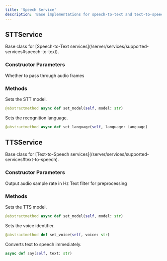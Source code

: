 ```yaml
---
title: 'Speech Service'
description: 'Base implementations for speech-to-text and text-to-speech services'
---
```


## STTService

<ResponseField name="STTService" type="base class">
  Base class for [Speech-to-Text
  services](/server/services/supported-services#speech-to-text).
</ResponseField>

### Constructor Parameters

<ParamField path="audio_passthrough" type="bool" default="False">
  Whether to pass through audio frames
</ParamField>

### Methods

<ResponseField name="set_model" type="async method">
  Sets the STT model.

```python
@abstractmethod async def set_model(self, model: str)
```

</ResponseField>

<ResponseField name="set_language" type="async method">
  Sets the recognition language.

```python
@abstractmethod async def set_language(self, language: Language)
```

</ResponseField>

## TTSService

<ResponseField name="TTSService" type="base class">
  Base class for [Text-to-Speech
  services](/server/services/supported-services#text-to-speech).
</ResponseField>

### Constructor Parameters

<ParamField path="sample_rate" type="int" default="24000">
  Output audio sample rate in Hz
</ParamField>

<ParamField path="text_filter" type="Optional[BaseTextFilter]" default="None">
  Text filter for preprocessing
</ParamField>

### Methods

<ResponseField name="set_model" type="async method">
  Sets the TTS model.

```python
@abstractmethod async def set_model(self, model: str)
```

</ResponseField>

<ResponseField name="set_voice" type="method">
  Sets the voice identifier.

```python
@abstractmethod def set_voice(self, voice: str)
```

</ResponseField>

<ResponseField name="say" type="async method">
  Converts text to speech immediately.

```python
async def say(self, text: str)
```

</ResponseField>
